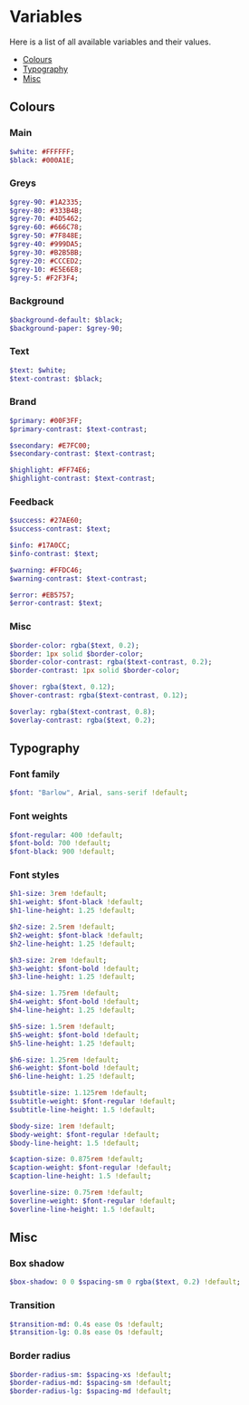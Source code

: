 
<Meta title="Variables" />

<div class="SBMarkdown">

# Variables

Here is a list of all available variables and their values.

- [Colours](#colours)
- [Typography](#typography)
- [Misc](#misc)

## Colours

### Main

```Sass
$white: #FFFFFF;
$black: #000A1E;
```

### Greys

```Sass
$grey-90: #1A2335;
$grey-80: #333B4B;
$grey-70: #4D5462;
$grey-60: #666C78;
$grey-50: #7F848E;
$grey-40: #999DA5;
$grey-30: #B2B5BB;
$grey-20: #CCCED2;
$grey-10: #E5E6E8;
$grey-5: #F2F3F4;
```

### Background

```Sass
$background-default: $black;
$background-paper: $grey-90;
```

### Text

```Sass
$text: $white;
$text-contrast: $black;
```

### Brand

```Sass
$primary: #00F3FF;
$primary-contrast: $text-contrast;

$secondary: #E7FC00;
$secondary-contrast: $text-contrast;

$highlight: #FF74E6;
$highlight-contrast: $text-contrast;
```

### Feedback

```Sass
$success: #27AE60;
$success-contrast: $text;

$info: #17A0CC;
$info-contrast: $text;

$warning: #FFDC46;
$warning-contrast: $text-contrast;

$error: #EB5757;
$error-contrast: $text;
```

### Misc

```Sass
$border-color: rgba($text, 0.2);
$border: 1px solid $border-color;
$border-color-contrast: rgba($text-contrast, 0.2);
$border-contrast: 1px solid $border-color;

$hover: rgba($text, 0.12);
$hover-contrast: rgba($text-contrast, 0.12);

$overlay: rgba($text-contrast, 0.8);
$overlay-contrast: rgba($text, 0.2);
```

## Typography

### Font family

```Sass
$font: "Barlow", Arial, sans-serif !default;
```

### Font weights

```Sass
$font-regular: 400 !default;
$font-bold: 700 !default;
$font-black: 900 !default;
```

### Font styles

```Sass
$h1-size: 3rem !default;
$h1-weight: $font-black !default;
$h1-line-height: 1.25 !default;

$h2-size: 2.5rem !default;
$h2-weight: $font-black !default;
$h2-line-height: 1.25 !default;

$h3-size: 2rem !default;
$h3-weight: $font-bold !default;
$h3-line-height: 1.25 !default;

$h4-size: 1.75rem !default;
$h4-weight: $font-bold !default;
$h4-line-height: 1.25 !default;

$h5-size: 1.5rem !default;
$h5-weight: $font-bold !default;
$h5-line-height: 1.25 !default;

$h6-size: 1.25rem !default;
$h6-weight: $font-bold !default;
$h6-line-height: 1.25 !default;

$subtitle-size: 1.125rem !default;
$subtitle-weight: $font-regular !default;
$subtitle-line-height: 1.5 !default;

$body-size: 1rem !default;
$body-weight: $font-regular !default;
$body-line-height: 1.5 !default;

$caption-size: 0.875rem !default;
$caption-weight: $font-regular !default;
$caption-line-height: 1.5 !default;

$overline-size: 0.75rem !default;
$overline-weight: $font-regular !default;
$overline-line-height: 1.5 !default;
```

## Misc

### Box shadow

```Sass
$box-shadow: 0 0 $spacing-sm 0 rgba($text, 0.2) !default;
```

### Transition

```Sass
$transition-md: 0.4s ease 0s !default;
$transition-lg: 0.8s ease 0s !default;
```

### Border radius

```Sass
$border-radius-sm: $spacing-xs !default;
$border-radius-md: $spacing-sm !default;
$border-radius-lg: $spacing-md !default;
```

</div>
